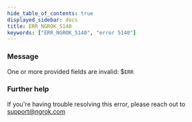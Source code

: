 ```yaml
---
hide_table_of_contents: true
displayed_sidebar: docs
title: ERR_NGROK_5140
keywords: ["ERR_NGROK_5140", "error 5140"]
---
```


### Message

One or more provided fields are invalid: $`ERR`

### Further help

If you're having trouble resolving this error, please reach out to [support@ngrok.com](mailto:support@ngrok.com?subject=Help%20with%20ERR_NGROK_5140)
